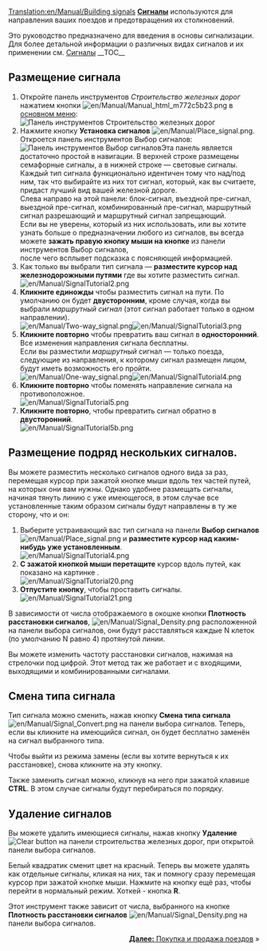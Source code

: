 [[Translation:en/Manual/Building signals]]
{{ru/Manual/Tutorial/Учебник}}
'''[[ru/Manual/Сигналы|Сигналы]]''' используются для направления ваших поездов и предотвращения их столкновений.

Это руководство предназначено для введения в основы сигнализации. Для более детальной информации о различных видах сигналов и их применении см. [[ru/Manual/Сигналы|Сигналы]]
__TOC__
==Размещение сигнала==
#Откройте панель инструментов ''Строительство железных дорог'' нажатием кнопки [[File:en/Manual/Manual html m772c5b23.png]] в [[ru/Manual/Интерфейс игры#panel-upravleniia|основном меню]]:<br/>[[File:en/Manual/Railroad Construction.png|none|frame|Панель инструментов Строительство железных дорог]]
#Нажмите кнопку '''Установка сигналов''' [[File:en/Manual/Place signal.png]]. Откроется панель инструментов Выбор сигналов:<br/>[[File:en/Manual/Signal Selection.png|none|frame|Панель инструментов Выбор сигналов]]Эта панель является достаточно простой в навигации. В верхней строке размещены семафорные сигналы, а в нижней строке &mdash; световые сигналы.<br /> Каждый тип сигнала функционально идентичен тому что над/под ним, так что выбирайте из них тот сигнал, который, как вы считаете, придаст лучший вид вашей железной дороге.<br/> Слева направо на этой панели: блок-сигнал, въездной пре-сигнал, выездной пре-сигнал, комбинированный пре-сигнал, маршрутный сигнал разрешающий и маршрутный сигнал запрещающий.<br /> Если вы не уверены, который из них использовать, или вы хотите узнать больше о предназначении любого из сигналов, вы всегда можете '''зажать правую кнопку мыши на кнопке''' из панели инструментов Выбор сигналов,<br /> после чего всплывет подсказка с поясняющей информацией.
#Как только вы выбрали тип сигнала &mdash; '''разместите курсор над железнодорожными путями''' где вы хотите разместить сигнал.<br/>[[File:en/Manual/SignalTutorial2.png|none|frame]]
#'''Кликните единожды''' чтобы разместить сигнал на пути. По умолчанию он будет '''двусторонним''', кроме случая, когда вы выбрали ''маршрутный сигнал'' (этот сигнал работает только в одном направлении).<br/>[[File:en/Manual/Two-way signal.png|frame|left]][[File:en/Manual/SignalTutorial3.png|none|frame]]
#'''Кликните повторно''' чтобы превратить ваш сигнал в '''односторонний'''. Все изменения направления сигнала бесплатны.<br /> Если вы разместили ''маршрутный'' сигнал &mdash; только поезда, следующие из направления, к которому сигнал размещен лицом, будут иметь возможность его пройти. <br/>[[File:en/Manual/One-way signal.png|frame|left]][[File:en/Manual/SignalTutorial4.png|none|frame]]
#'''Кликните повторно''' чтобы поменять направление сигнала на противоположное.<br/>[[File:en/Manual/SignalTutorial5.png|none|frame]]
#'''Кликните повторно''', чтобы превратить сигнал обратно в '''двусторонний'''.<br/>[[File:en/Manual/SignalTutorial5b.png|none|frame]]

== Размещение подряд нескольких сигналов. ==
Вы можете разместить несколько сигналов одного вида за раз, перемещая курсор при зажатой кнопке мыши вдоль тех частей путей, на которых они вам нужны. Однако удобнее размещать сигналы, начиная тянуть линию с уже имеющегося, в этом случае все установленные таким образом сигналы будут направлены в ту же сторону, что и он:
#Выберите устраивающий вас тип сигнала на панели '''Выбор сигналов''' [[File:en/Manual/Place signal.png]] и '''разместите курсор над каким-нибудь уже установленным'''.<br/>[[File:en/Manual/SignalTutorial4.png|none|frame]]
#'''С зажатой кнопкой мыши перетащите''' курсор вдоль путей, как показано на картинке .<br/>[[File:en/Manual/SignalTutorial20.png|none|frame]]
#'''Отпустите кнопку''', чтобы проставить сигналы.<br/>[[File:en/Manual/SignalTutorial21.png|none|frame]]

В зависимости от числа отображаемого в окошке кнопки '''Плотность расстановки сигналов''', [[File:en/Manual/Signal Density.png]] расположенной на панели выбора сигналов, они будут расставляться каждые N клеток (по умолчанию N равно 4) протянутой линии.

Вы можете изменить частоту расстановки сигналов, нажимая на стрелочки под цифрой. Этот метод так же работает и с входящими, выходящими и комбинированными сигналами.

== Смена типа сигнала ==
Тип сигнала можно сменить, нажав кнопку '''Смена типа сигнала''' [[File:en/Manual/Signal Convert.png]] на панели выбора сигналов. Теперь, если вы кликните на имеющийся сигнал, он будет бесплатно заменён на сигнал выбранного типа.

Чтобы выйти из режима замены (если вы хотите вернуться к их расстановке), снова кликните на эту кнопку.

Также заменить сигнал можно, кликнув на него при зажатой клавише '''CTRL'''. В этом случае сигналы будут перебираться по порядку.

== Удаление сигналов ==
Вы можете удалить имеющиеся сигналы, нажав кнопку '''Удаление''' [[File:en/Manual/Toggle clear active.png|Clear button]] на панели строительства железных дорог, при открытой панели выбора сигналов.

Белый квадратик сменит цвет на красный. Теперь вы можете удалять как отдельные сигналы, кликая на них, так и помногу сразу перемещая курсор при зажатой кнопке мыши. Нажмите на кнопку ещё раз, чтобы перейти в нормальный режим. Хоткей - кнопка '''R'''.

Этот инструмент также зависит от числа, выбранного на кнопке '''Плотность расстановки сигналов''' [[File:en/Manual/Signal Density.png]] на панели выбора сигналов.

<span style="float: right">[[ru/Manual/Покупка и продажа поездов|'''Далее:''' Покупка и продажа поездов]] &raquo;</span>